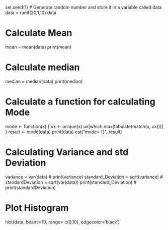 set.seed(1)
# Generate random number and store it in a variable called data
data = runif(20,1,10) 
data

# Calculate Mean
mean = mean(data)
print(mean)

# Calculate median
median = median(data)
print(median)

# Calculate a function for calculating Mode
mode <- function(x)
{
ux <- unique(x)
ux[which.max(tabulate(match(x, ux)))]
}
result <- mode(data)
print(data)
cat("mode= {}", result)

# Calculating Variance and std Deviation
variance = var(data)
# print(variance)
standard_Deviation = sqrt(variance)
# standardDeviation = sqrt(var(data))
print(standard_Deviation)
# print(standardDeviation)

# Plot Histogram
hist(data, beans=10, range= c(0,10), edgecolor='black')
